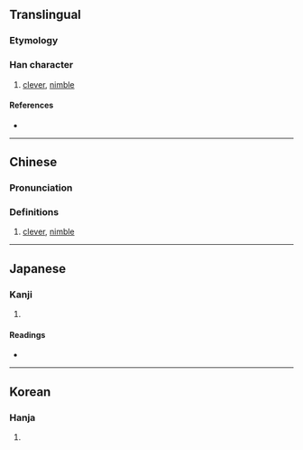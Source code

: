 {{character info/new}}
==Translingual==

===Etymology===
{{Han etym}}

===Han character===
{{Han char|rn=9|rad=人|as=13|sn=15|four=26232|canj=OWLV|ids=⿰亻睘}}

# [[clever]], [[nimble]]

====References====
* {{Han ref|kx=0119.100|dkj=01188|dj=0252.090|hdz=10225.080|uh=5107|ud=20743|bh=E4EB|bd=58603}}

----

==Chinese==
{{zh-forms}}

===Pronunciation===
{{zh-pron
|m=xuān
|c=hyun1
|mn=hoân
|mc=y
|oc=y
|ma=
|cat=a
}}

===Definitions===
{{zh-hanzi}}

# [[clever]], [[nimble]]

----

==Japanese==

===Kanji===
{{ja-kanji|grade=|rs=人13}}

# {{defn|lang=ja|sort=人13}}

====Readings====
* {{ja-readings|on=けん|kun=かしこい,あぎむく,とい,まとふ}}

----

==Korean==

===Hanja===
{{ko-hanja|hangeul=현|rv=hyeon|mr=hyŏn}}

# {{defn|lang=ko|sort=人13}}